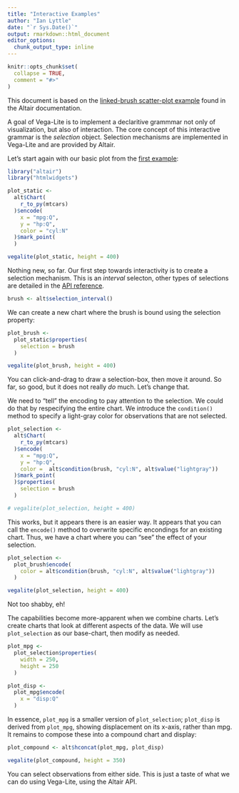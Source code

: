 ```yaml
---
title: "Interactive Examples"
author: "Ian Lyttle"
date: "`r Sys.Date()`"
output: rmarkdown::html_document
editor_options: 
  chunk_output_type: inline
---
```


```r
knitr::opts_chunk$set(
  collapse = TRUE,
  comment = "#>"
)
```

This document is based on the [linked-brush scatter-plot example](https://altair-viz.github.io/user_guide/selections.html#example-linked-brush-scatter-plot) found in the Altair documentation.

A goal of Vega-Lite is to implement a declaritive grammmar not only of visualization, but also of interaction. The core concept of this interactive grammar is the *selection* object. Selection mechanisms are implemented in Vega-Lite and are provided by Altair.

Let's start again with our basic plot from the [first example](first-example.html):

```r
library("altair")
library("htmlwidgets")

plot_static <- 
  alt$Chart(
    r_to_py(mtcars)
  )$encode(
    x = "mpg:Q",
    y = "hp:Q",
    color = "cyl:N"
  )$mark_point(
  )

vegalite(plot_static, height = 400)
```

Nothing new, so far. Our first step towards interactivity is to create a selection mechanism. This is an *interval* selecton, other types of selections are detailed in the [API reference](https://altair-viz.github.io/user_guide/API.html#altair.selection).

```r
brush <- alt$selection_interval()
```

We can create a new chart where the brush is bound using the selection property:

```r
plot_brush <- 
  plot_static$properties(
    selection = brush
  )

vegalite(plot_brush, height = 400)
```

You can click-and-drag to draw a selection-box, then move it around. So far, so good, but it does not really *do* much. Let's change that. 

We need to "tell" the encoding to pay attention to the selection. We could do that by respecifying the entire chart. We introduce the `condition()` method to specify a light-gray color for observations that are not selected.

```r
plot_selection <-
  alt$Chart(
    r_to_py(mtcars)
  )$encode(
    x = "mpg:Q",
    y = "hp:Q",
    color =  alt$condition(brush, "cyl:N", alt$value("lightgray"))
  )$mark_point(
  )$properties(
    selection = brush
  ) 

# vegalite(plot_selection, height = 400)
```

This works, but it appears there is an easier way. It appears that you can call the `encode()` method to overwrite specific encondings for an existing chart. Thus, we have a chart where you can "see" the effect of your selection.

```r
plot_selection <- 
  plot_brush$encode(
    color = alt$condition(brush, "cyl:N", alt$value("lightgray"))
  )

vegalite(plot_selection, height = 400)
```

Not too shabby, eh!

The capabilities become more-apparent when we combine charts. Let's create charts that look at different aspects of the data. We will use `plot_selection` as our base-chart, then modify as needed.

```r
plot_mpg <- 
  plot_selection$properties(
    width = 250,
    height = 250
  )

plot_disp <- 
  plot_mpg$encode(
    x = "disp:Q"
  )
```

In essence, `plot_mpg` is a smaller version of `plot_selection`; `plot_disp` is derived from `plot_mpg`, showing displacement on its x-axis, rather than mpg. It remains to compose these into a compound chart and display:

```r
plot_compound <- alt$hconcat(plot_mpg, plot_disp)

vegalite(plot_compound, height = 350)
```

You can select observations from either side. This is just a taste of what we can do using Vega-Lite, using the Altair API.
